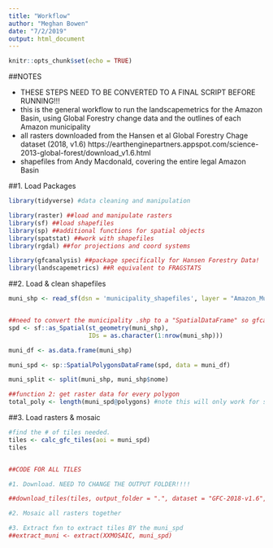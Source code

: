 ```yaml
---
title: "Workflow"
author: "Meghan Bowen"
date: "7/2/2019"
output: html_document
---
```


```r
knitr::opts_chunk$set(echo = TRUE)
```

##NOTES

- THESE STEPS NEED TO BE CONVERTED TO A FINAL SCRIPT BEFORE RUNNING!!!
- this is the general workflow to run the landscapemetrics for the Amazon Basin, using Global Forestry change data and the outlines of each Amazon municipality
- all rasters downloaded from the Hansen et al Global Forestry Chage dataset (2018, v1.6) https://earthenginepartners.appspot.com/science-2013-global-forest/download_v1.6.html
- shapefiles from Andy Macdonald, covering the entire legal Amazon Basin


##1. Load Packages

```r

library(tidyverse) #data cleaning and manipulation

library(raster) ##load and manipulate rasters
library(sf) ##load shapefiles
library(sp) ##additional functions for spatial objects
library(spatstat) ##work with shapefiles
library(rgdal) ##for projections and coord systems

library(gfcanalysis) ##package specifically for Hansen Forestry Data!
library(landscapemetrics) ##R equivalent to FRAGSTATS

```


##2. Load & clean shapefiles

```r

muni_shp <- read_sf(dsn = 'municipality_shapefiles', layer = "Amazon_Municipios")


##need to convert the municipality .shp to a "SpatialDataFrame" so gfcanalysis can grab the forestry tiles online
spd <- sf::as_Spatial(st_geometry(muni_shp),
                      IDs = as.character(1:nrow(muni_shp)))

muni_df <- as.data.frame(muni_shp)

muni_spd <- sp::SpatialPolygonsDataFrame(spd, data = muni_df)

```


```r

muni_split <- split(muni_shp, muni_shp$nome)

##function 2: get raster data for every polygon
total_poly <- length(muni_spd@polygons) #note this will only work for spd

```


##3. Load rasters & mosaic

```r

#find the # of tiles needed. 
tiles <- calc_gfc_tiles(aoi = muni_spd)
tiles


##CODE FOR ALL TILES

#1. Download. NEED TO CHANGE THE OUTPUT FOLDER!!!!  

##download_tiles(tiles, output_folder = ".", dataset = "GFC-2018-v1.6",images = c("treecover2000", "lossyear", "gain"))

```

```r

#2. Mosaic all rasters together

#3. Extract fxn to extract tiles BY the muni_spd
##extract_muni <- extract(XXMOSAIC, muni_spd)

```


